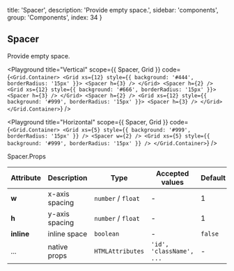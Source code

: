 
  title: 'Spacer',
  description: 'Provide empty space.',
  sidebar: 'components',
  group: 'Components',
  index: 34
}

## Spacer

Provide empty space.

<Playground
  title="Vertical"
  scope={{ Spacer, Grid }}
  code={`
<Grid.Container>
  <Grid xs={12} style={{ background: '#444', borderRadius: '15px' }}>
    <Spacer h={3} />
  </Grid>
  <Spacer h={2} />
  <Grid xs={12} style={{ background: '#666', borderRadius: '15px' }}>
    <Spacer h={3} />
  </Grid>
  <Spacer h={2} />
  <Grid xs={12} style={{ background: '#999', borderRadius: '15px' }}>
    <Spacer h={3} />
  </Grid>
</Grid.Container>
`}
/>

<Playground
  title="Horizontal"
  scope={{ Spacer, Grid }}
  code={`
<Grid.Container>
  <Grid xs={5} style={{ background: '#999', borderRadius: '15px' }} />
  <Spacer w={2} />
  <Grid xs={5} style={{ background: '#999', borderRadius: '15px' }} />
</Grid.Container>
`}
/>

<Attributes edit="/pages/docs/components/spacer.mdx">
<Attributes.Title>Spacer.Props</Attributes.Title>

| Attribute  | Description    | Type               | Accepted values          | Default |
| ---------- | -------------- | ------------------ | ------------------------ | ------- |
| **w**      | x-axis spacing | `number` / `float` | -                        | 1       |
| **h**      | y-axis spacing | `number` / `float` | -                        | 1       |
| **inline** | inline space   | `boolean`          | -                        | `false` |
| ...        | native props   | `HTMLAttributes`   | `'id', 'className', ...` | -       |

</Attributes>

